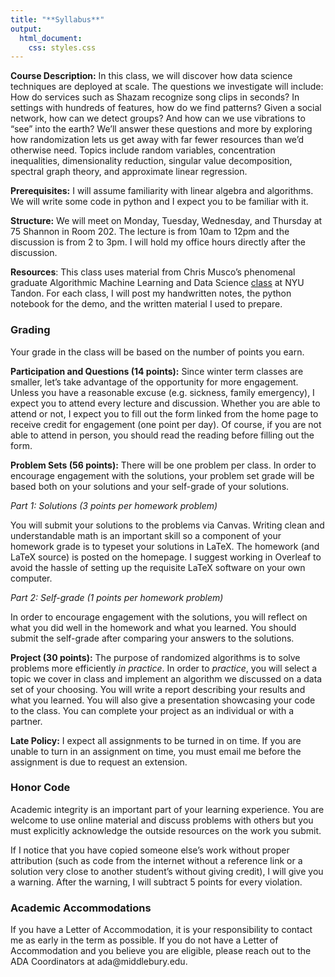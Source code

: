 ```yaml
---
title: "**Syllabus**"
output:
  html_document:
    css: styles.css
---
```


**Course Description:** In this class, we will discover how data science techniques are deployed at scale. The questions we investigate will include: How do services such as Shazam recognize song clips in seconds? In settings with hundreds of features, how do we find patterns? Given a social network, how can we detect groups? And how can we use vibrations to "see" into the earth? We'll answer these questions and more by exploring how randomization lets us get away with far fewer resources than we'd otherwise need. Topics include random variables, concentration inequalities, dimensionality reduction, singular value decomposition, spectral graph theory, and approximate linear regression.

**Prerequisites:** I will assume familiarity with linear algebra and algorithms. We will write some code in python and I expect you to be familiar with it.

**Structure:** We will meet on Monday, Tuesday, Wednesday, and Thursday at 75 Shannon in Room 202. The lecture is from 10am to 12pm and the discussion is from 2 to 3pm. I will hold my office hours directly after the discussion.

**Resources**: This class uses material from Chris Musco's phenomenal graduate Algorithmic Machine Learning and Data Science [class](https://www.chrismusco.com/amlds2023/) at NYU Tandon. For each class, I will post my handwritten notes, the python notebook for the demo, and the written material I used to prepare. 

### **Grading**

Your grade in the class will be based on the number of points you earn.

**Participation and Questions (14 points):**
Since winter term classes are smaller, let's take advantage of the opportunity for more engagement. Unless you have a reasonable excuse (e.g. sickness, family emergency), I expect you to attend every lecture and discussion. Whether you are able to attend or not, I expect you to fill out the form linked from the home page to receive credit for engagement (one point per day). Of course, if you are not able to attend in person, you should read the reading before filling out the form.

**Problem Sets (56 points):**
There will be one problem per class. In order to encourage engagement with the solutions, your problem set grade will be based both on your solutions and your self-grade of your solutions.

*Part 1: Solutions (3 points per homework problem)* 

You will submit your solutions to the problems via Canvas. Writing clean and understandable math is an important skill so a component of your homework grade is to typeset your solutions in LaTeX. The homework (and LaTeX source) is posted on the homepage. I suggest working in Overleaf to avoid the hassle of setting up the requisite LaTeX software on your own computer.

*Part 2: Self-grade (1 points per homework problem)*

In order to encourage engagement with the solutions, you will reflect on what you did well in the homework and what you learned. You should submit the self-grade after comparing your answers to the solutions.

**Project (30 points):**
The purpose of randomized algorithms is to solve problems more efficiently *in practice*.
In order to *practice*, you will select a topic we cover in class and implement an algorithm we discussed on a data set of your choosing. You will write a report describing your results and what you learned. You will also give a presentation showcasing your code to the class. You can complete your project as an individual or with a partner.

**Late Policy:**
I expect all assignments to be turned in on time.
If you are unable to turn in an assignment on time, you must email me before the assignment is due to request an extension.

### **Honor Code**
Academic integrity is an important part of your learning experience. You are welcome to use online material and discuss problems with others but you must explicitly acknowledge the outside resources on the work you submit.

If I notice that you have copied someone else's work without proper attribution (such as code from the internet without a reference link or a solution very close to another student's without giving credit), I will give you a warning. After the warning, I will subtract 5 points for every violation.

### **Academic Accommodations**
If you have a Letter of Accommodation, it is your responsibility to contact me as early in the term as possible. If you do not have a Letter of Accommodation and you believe you are eligible, please reach out to the ADA Coordinators at ada@middlebury.edu.
